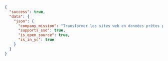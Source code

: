 ```json Output
{
  "success": true,
  "data": {
    "json": {
      "company_mission": "Transformer les sites web en données prêtes pour les LLM",
      "supports_sso": true,
      "is_open_source": true,
      "is_in_yc": true
    }
  }
}
```
